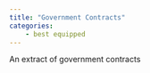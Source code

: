 ```yaml
---
title: "Government Contracts"
categories:
    - best equipped
---
```


An extract of government contracts